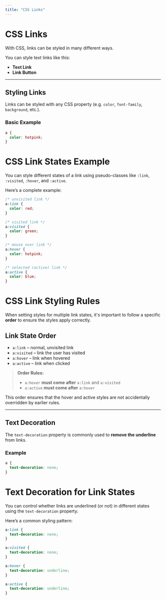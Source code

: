 ---
title: "CSS Links"
---

# CSS Links

With CSS, links can be styled in many different ways.

You can style text links like this:

- **Text Link**
- **Link Button**

---

## Styling Links

Links can be styled with any CSS property (e.g. `color`, `font-family`, `background`, etc.).

### Basic Example

```css
a {
  color: hotpink;
}
```


# CSS Link States Example

You can style different states of a link using pseudo-classes like `:link`, `:visited`, `:hover`, and `:active`.

Here’s a complete example:

```css
/* unvisited link */
a:link {
  color: red;
}

/* visited link */
a:visited {
  color: green;
}

/* mouse over link */
a:hover {
  color: hotpink;
}

/* selected (active) link */
a:active {
  color: blue;
}
```


# CSS Link Styling Rules

When setting styles for multiple link states, it's important to follow a specific **order** to ensure the styles apply correctly.

##  Link State Order

- `a:link` – normal, unvisited link  
- `a:visited` – link the user has visited  
- `a:hover` – link when hovered  
- `a:active` – link when clicked

>  **Order Rules:**
> - `a:hover` **must come after** `a:link` and `a:visited`
> - `a:active` **must come after** `a:hover`

This order ensures that the hover and active styles are not accidentally overridden by earlier rules.

---

##  Text Decoration

The `text-decoration` property is commonly used to **remove the underline** from links.

### Example

```css
a {
  text-decoration: none;
}

```

# Text Decoration for Link States

You can control whether links are underlined (or not) in different states using the `text-decoration` property.

Here’s a common styling pattern:

```css
a:link {
  text-decoration: none;
}

a:visited {
  text-decoration: none;
}

a:hover {
  text-decoration: underline;
}

a:active {
  text-decoration: underline;
}
```